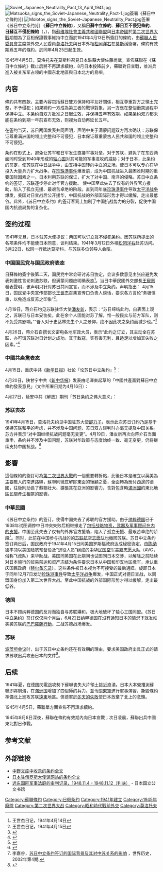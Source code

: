 {{noteTA
|T=zh-hans:苏日中立条约; zh-tw:日蘇中立條約; zh-hk:蘇日中立條約;
|1=zh-hans:苏日; zh-tw:日蘇; zh-hk:蘇日;
}}
[[File:Soviet_Japanese_Neutrality_Pact_13_April_1941.jpg|thumb]]
[[File:Matsuoka_signs_the_Soviet–Japanese_Neutrality_Pact-1.jpg|thumb]]簽署《蘇日中立條約》]]
[[File:Molotov_signs_the_Soviet–Japanese_Neutrality_Pact.jpg|thumb]]签署《苏日中立条约》]]
《'''蘇日中立條約'''》，又稱'''日蘇中立條約'''、'''蘇日互不侵犯條約'''、'''日蘇互不侵犯條約'''（{{jpn|j=日ソ中立条約|hg=にっソちゅうりつじょうやく|rm=Nisso Chūritsu Jōyaku}}，{{lang-ru|Пакт о нейтралитете между СССР и Японией}}），指[[蘇维埃社會主義共和國聯盟|蘇维埃社會主義共和國聯盟]]與[[日本帝國|日本帝國]]於[[第二次世界大戰|第二次世界大戰]]期間為了互相保證戰事維持中立而於1941年4月13日所簽訂的條約，由[[蘇聯人民委員會|蘇聯人民委員會]]主席兼外交人民委員[[莫洛托夫|莫洛托夫]]與日本外相[[松岡洋右|松岡洋右]]在[[莫斯科|莫斯科]]簽署，條約有效期爲五年的條約，於同年4月25日起生效。
 
1945年4月5日，莫洛托夫在莫斯科召見日本駐蘇大使佐藤尚武，宣佈蘇聯在《蘇日中立條約》截止后將不再謀求續約，8月日本投降前夕，蘇聯對日宣戰，並派兵進入被关东军占领的中國东北地區與日本北方的島嶼。

==内容==
條約共有四款，主要內容包括蘇日雙方保持和平友好關係，相互尊重對方之領土完整，不予侵犯；如果締約一方成為第三者的戰爭對象，另一方應在整個衝突過程中保持中立。本条约自双方批准之日起生效，并保持五年有效期。如果条约双方都未能在条约到期一年前宣布无效，则视为自动再延长五年。

在签约当天，苏日两国发表共同声明，声明中关于满蒙问题双方再次确认：苏联保证尊重满洲国的领土完整和不可侵犯，日本保证尊重蒙古人民共和国的领土完整和不可侵犯。

条约在形式上，避免让苏军和日军发生直接军事对垒。对于苏联，避免了在东西两面同时受到1940年形成的[[轴心国|轴心国]]对其可能的军事进攻的威胁；对于日本，此条约的签定，使苏联在中日战争中，由支持中国转向中立的立场。使日本可以专心在华投入大量兵力扩大战争。在[[珍珠港事件|珍珠港事件]]爆发前，成为中国抗战进入最困难时期的重要国际因素之一。日本利用苏联的保证，扩大了对中国、南洋的侵略。苏日中立条约的签订，苏联逐步停止对华官方援助。 使中国至此失去了仅有的外界官方援助，陷入了孤立无援、最艰苦卓绝的阶段。直到同年底[[珍珠港事件|珍珠港事件]]导致[[太平洋战争|太平洋战争]]爆发，美国对日宣战后公开援华，中国抗战的外部国际形势才得以缓解，走出最低谷。此外，《苏日中立条约》的签订客观上加剧了中国抗战势力的分裂，促使中国国内抗战局势的复杂化。

==签约过程==
1941年元旦，日本驻苏大使{{link-jp|建川美次|建川美次}}提议：两国可以订立互不侵犯条约。因苏联所提出的各项条件均不能使日本同意，谈判结束。1941年3月12日外相[[松冈洋右|松冈洋右]]赴苏访问。3月22日，松冈一行抵达莫斯科，与苏联多位领导人会晤。　

===中国国民党与国民政府表态===
日蘇條約簽字後第二天，国民党中常会研讨苏日协定，会议多数意见主张应避免发表刺激性言论刺激苏联，但满蒙问题应明确表态<ref>王世杰日记，1941年4月14日</ref>。当日中華民國外交部長[[王寵惠|王寵惠]]發表聲明，该声明只针对苏日共同宣言，而不涉及中立条约。声明指出：{{引用|查东北四省及外蒙之为中华民国之一部，而为中华民国之领土，无待赘言。中国政府与人民，对于第三国间所为妨害中国领土与行政完整之任何约定，决不能承认。并郑重声明，苏日两国公布之共同宣言，对于中国绝对无效。}}
4月15日，国民党中央宣传部部长[[王世杰|王世杰]]召集宣传口负责人谈话，要求各方言论“务极慎重，以免造成反苏之印象”<ref>王世杰日记，1941年4月15日</ref>。

4月19日，蒋介石约见苏联驻华大使[[潘友新|潘友新]]，表示：“苏日缔结此约，自表面上观之，苏联已与日本妥协矣，此在余个人固能对苏了解，惟一般民众与前方军队，则不免受其影响。”“吾人对于史达林先生个人之景仰，绝不因此次之条约而减少也。”<ref>{{cite book |title=蒋中正总统档案：事略稿本 46 |date=2010 |publisher=国史馆 |location=台北 |pages=101-105}}</ref>

4月26日，蒋介石自撰长文密电各地军政大员，表示“此约之订立，其主动全在苏联，亦可谓苏联对日计划之成功。其于敌寇，实有害无利，且适足以增加其失败之因素。”<ref>{{cite book |title=蒋中正总统档案：事略稿本 46 |date=2010 |publisher=国史馆 |location=台北 |pages=121-126}}</ref>

===中國共產黨表态===
4月15日，重庆中共《[[新华日报|新华日报]]》社论「论苏日中立条约」<ref>{{cite web|url=http://cpc.people.com.cn/GB/64184/64186/66644/4490566.html|title=中国共产党对苏日中立条约发表意见|accessdate=2016-08-09|archive-date=2017-01-12|archive-url=https://web.archive.org/web/20170112061733/http://cpc.people.com.cn/GB/64184/64186/66644/4490566.html|dead-url=no}}</ref>：
{{cquote|这次苏日条约中附带的宣言，提到伪满及外蒙古人民共和国的事，这不是苏日过去的关系上久已存在的事实，当著张鼓峰诺门坎战斗时，苏日军队便是在苏联满洲及外蒙古边境地方作战的，所以以後停战及划界委员会也是有外蒙古人民共和国及伪满代表参加的。现在这个宣言，一方面是结束了过去这个有关满蒙的挑衅，另一方面也便是保证了这两方面的今後安全，这丝毫不能也没有变更中国的领土主权。尤其是苏联声明不侵犯『满洲国』之领土，只是在说明苏联决不以武力侵犯满洲，并不能即解释为苏联已正式承认伪满之独立的国家地位，更不能解释为可以妨碍我们收复东北。}}

4月20日，陕甘宁中共《[[新中华报|新中华报]]》发表由毛澤東起草的「中國共產黨對蘇日中立條約發表意見」（文件所署日期为4月16日）：
{{cquote|蘇聯根據其一貫和平中立政策，於四月十三日與日本簽訂了中立條約，這是蘇聯外交政策的又一次偉大勝利。這個條約的意義，首先在於鞏固了蘇聯東面的和平，保證了社會主義建設的安全發展。而蘇聯的這種和平與發展，也即是全世界勞動人民與被壓迫民族的利益。}}

4月27日，延安中共《解放》期刊「苏日条约之伟大意义」：
{{cquote|苏日中立条约发表後，全球评论之多，空前未有。综合言之，则三国同盟方面，极力夸为自己的胜利，谓为苏德协定及三国同盟之逻辑发展。英美方面，则极力缩小该约之意义，同时亦暴露其一贯挑拨苏日关系，企图使苏联外交政策为其帝国主义利益服务之阴谋，遭到了严重失败之恐慌情绪；但仍在继续挑拨德苏关系，不说希特勒你要提防苏联，就说苏联你要提防希特勒……但在国民党中之亲日派方面，则强调此约只於日本有利，於中国不利，散布恐慌情绪，企图引导中国走入投降道路。顽固派方面，则企图利用狭隘民族情绪以为反苏反共之活动，客观上为亲日派所利用。}}

=== 苏联表态 ===
1941年4月15日，莫洛托夫约见中国驻苏大使[[邵力子|邵力子]]，表示此次苏日订约乃是基于保持苏联和平的考虑，并不涉及中国问题，苏日双方谈判时亦毫无提及中国关系。苏方并表示“对中国继续抗战问题毫无变更”。4月19日，潘友新再次向蒋介石当面重申，条约并不涉及中国问题，苏联对华政策与态度始终一致、毫无变更，仍将继续支持中国抗战。<ref>{{cite book |author1=王建朗 |title=中国抗日战争史 第5卷 战时外交 |date=2019 |publisher=社会科学文献出版社 |location=北京 |isbn=978-7-5097-8253-8 |page=163}}</ref>

==影響==
這個條約的簽訂可為[[第二次世界大戰|第二次世界大戰]]的一個重要轉折點，此後日本是確立以英美為主要敵人的南進路線，蘇聯則徹底解除東面的後顧之憂，全面轉為應付西邊的德國，往後則助長了蘇聯壯大、擴張其在亞洲的影響力，含對包含時[[滿洲國|滿洲國]]的東北地區民間產生相當的影響。
===中華民國===
《苏日中立条约》的签订，使得中国失去了苏联的官方援助。由于[[納粹德國|纳粹德国]]已于1938年试图调停中日冲突失败后相继撤走了[[中德關係_(1911年－1941年)|包括战略物资，武器及军事顾问在内的支援]]，中国至此失去了仅有的外界官方援助，陷入了孤立无援、最艰苦卓绝的阶段<ref>李嘉谷，[http://cc.sjtu.edu.cn/G2S/eWebEditor/uploadfile/20110510211947_662202224636.pdf 苏日中立条约签订的国际背景及其对中苏关系的影响] {{Wayback|url=http://cc.sjtu.edu.cn/G2S/eWebEditor/uploadfile/20110510211947_662202224636.pdf |date=20150518072018 }}，世界历史，2002年第4期.</ref>。同时，此前在中国参与抗战的的[[苏联航空志愿队|苏联航空志愿队]]也撤回苏联。苏日中立条约签订两日后，国民政府于1941年4月15日同美国罗斯福政府达成秘密协定，由[[克萊爾·李·陳納德|陈纳德]]率领以美国陆航预备役及“退役人员”组成的[[飛虎隊|中华民国空军美籍志愿大队]]（AVG，俗称飞虎队）来华助战。美国同英国在此期间也试图同日本交涉，以解除之前陆续对日本施行的贸易禁运和资产冻结为条件要求日本从中国和印支地区撤军，承认重庆国民政府（[[赫爾備忘錄|赫尔备忘录]]）。这些条件被日本视为不可接受的最后通牒。旋即日本于同年12月7日发动[[珍珠港事件|珍珠港事件]]导致[[太平洋战争|太平洋战争]]爆发，中国正式对德日宣战，以同盟国身份加入第二次世界大战。至此中国抗战的外部国际形势才得以缓解，走出最低谷。

===德国===
日本不顾纳粹德国的反对而独自与苏联媾和，极大地破坏了轴心三国同盟。《苏日中立条约》签订仅仅两个月后，6月22日纳粹德国在沒有通知日本的情況下就发动突袭苏联的[[巴巴羅薩行動|巴巴羅薩行動]]，二战苏德战场爆发。

===苏联===
[[波茨坦会议|波茨坦会议]]时，出于苏日中立条约还在有效期的理由，要求美国政府出具正式的请求苏联出兵攻击日本的文件<ref name="anto1p347">{{cite book|author=[[長谷川毅|長谷川毅]]|title=『暗闘（上）』|publisher=[[中央公論新社|中央公論新社]]《中公文庫》|year=2011}}</ref>{{rp|347-351}}。

==后续==
1941年夏，在德国閃電战攻勢下蘇聯丧失大片領土接近崩潰，日本大本營推測蘇聯即將崩潰，在[[滿洲国|滿洲国]]增加了四個師的兵力，並令[[關東軍|關東軍]]進行軍事演習，撕毀條約準備北上進攻苏联[[遠東|遠東]]地區。但德軍於[[莫斯科戰役|冬天的失敗]]使日本放棄了北上的念頭。

1945年4月5日，蘇聯單方面宣佈不再謀求續約。

1945年8月8日深夜，蘇聯在條約有效期內向日本宣戰；次日凌晨，蘇聯出兵中國東北對日作戰。

== 参考文献 ==
{{Reflist}}

== 外部链接 ==
{{commonscat|Soviet-Japanese Neutrality Pact (1941)}}
{{wikisourcelang|ja|大日本帝国及「ソヴイエト」社会主義共和国聯邦間中立条約}}
{{wikisourcelang|ru|Пакт о нейтралитете между СССР и Японией (1941)}}
* [https://web.archive.org/web/20141102124553/http://www.geocities.jp/nakanolib/joyaku/js16-6.htm 中野文库中收录的条约全文]{{ja}}
* [http://www.ru.emb-japan.go.jp/RELATIONSHIP/MAINDOCS/1941.html 日本驻俄罗斯大使馆网站的条约全文] {{Wayback|url=http://www.ru.emb-japan.go.jp/RELATIONSHIP/MAINDOCS/1941.html |date=20210322205722 }}{{ru}}
* [http://www.jacar.go.jp/DAS/meta/image_A08071311400?IS_STYLE=default&IS_KEY_S1=F2008081909480862878&IS_KIND=MetaFolder&IS_TAG_S1=FolderId& 远东国际军事法庭的审判记录，1948.11.4 - 1948.11.12（判决）]{{Wayback|url=http://www.jacar.go.jp/DAS/meta/image_A08071311400?IS_STYLE=default&IS_KEY_S1=F2008081909480862878&IS_KIND=MetaFolder&IS_TAG_S1=FolderId& |date=20140724053238 }} - 日本国立公文书馆
{{日本的條約}}
{{Authority control}}
{{DEFAULTSORT:蘇日中立條約}}
[[Category:蘇聯條約|Category:蘇聯條約]]
[[Category:日俄条约|Category:日俄条约]]
[[Category:1941年建立|Category:1941年建立]]
[[Category:1945年廢除|Category:1945年廢除]]
[[Category:第二次世界大战|Category:第二次世界大战]]
[[Category:昭和時代戰前外交|Category:昭和時代戰前外交]]
[[Category:莫洛托夫|Category:莫洛托夫]]